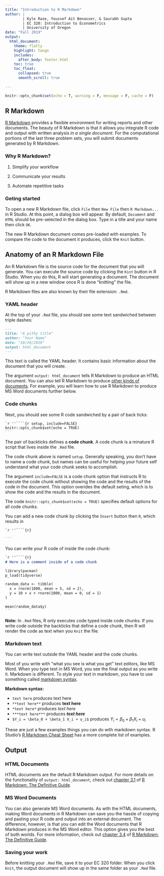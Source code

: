 ```yaml
---
title: "Introduction to R Markdown"
author: | 
        | Kyle Raze, Youssef Ait Benasser, & Saurabh Gupta
        | EC 320: Introduction to Econometrics
        | University of Oregon
date: "Fall 2019"
output: 
  html_document:
    theme: flatly  
    highlight: tango
    includes:
      after_body: footer.html
    toc: true
    toc_float:
      collapsed: true
      smooth_scroll: true
      
---
```


```r
knitr::opts_chunk$set(echo = T, warning = F, message = F, cache = F)
```

## R Markdown

[R Markdown](https://bookdown.org/yihui/rmarkdown/basics.html) provides a flexible environment for writing reports and other documents. The beauty of R Markdown is that it allows you integrate R code and output with written analysis *in a single document*. For the computational portions of the last three problem sets, you will submit documents generated by R Markdown.

### Why R Markdown?

1. Simplify your workflow

2. Communicate your results

3. Automate repetitive tasks

### Geting started

To open a new R Markdown file, click `File` then `New File` then `R Markdown...` in R Studio. At this point, a dialog box will appear. By default, `Document` and `HTML` should be pre-selected in the dialog box. Type in a title and your name then click `OK`.

The new R Markdown document comes pre-loaded with examples. To compare the code to the document it produces, click the `Knit` button.

## Anatomy of an R Markdown File

An R Markdown file is the source code for the document that you will generate. You can execute the source code by clicking the `Kint` button in R Studio. When you do this, R will start generating a document. The document will show up in a new window once R is done "knitting" the file.

R Markdown files are also known by their file extension: `.Rmd`.

### YAML header

At the top of your `.Rmd` file, you should see some text sandwiched between triple dashes:

````markdown
---
title: "A pithy title"
author: "Your Name"
date: "10/20/2019"
output: html_document
---
````

This text is called the YAML header. It contains basic information about the document that you will create. 

The argument `output: html_document` tells R Markdown to produce an HTML document. You can also tell R Markdown to produce [other kinds of documents](https://bookdown.org/yihui/rmarkdown/output-formats.html). For example, you will learn how to use R Markdown to produce MS Word documents further below. 

### Code chunks

Next, you should see some R code sandwiched by a pair of back ticks:

````markdown
`r ''````{r setup, include=FALSE}
knitr::opts_chunk$set(echo = TRUE)
```
````

The pair of backticks defines a **code chunk**. A code chunk is a minature R script that lives inside the `.Rmd` file.

The code chunk above is named `setup`. Generally speaking, you don't have to name a code chunk, but names can be useful for helping your future self understand what your code chunk seeks to accomplish.

The argument `include=FALSE` is a code chunk option that instructs R to execute the code chunk without showing the code and the results of the code in the document. This option overides the default seting, which is to show the code and the results in the document.

The code `knitr::opts_chunk$set(echo = TRUE)` specifies default options for all code chunks. 

You can add a new code chunk by clicking the `Insert` button then `R`, which results in 

````markdown
`r ''````{r}

```
````

You can write your R code of inside the code chunk:

````markdown
`r ''````{r}
# Here is a comment inside of a code chunk

library(pacman)
p_load(tidyverse)

random_data <- tibble(
  x = rnorm(1000, mean = 5, sd = 2),
  y = 10 + x + rnorm(1000, mean = 0, sd = 1)
)

mean(random_data$y)
```
````

**Note:** In `.Rmd` files, R only executes code typed inside code chunks. If you write code outside the backticks that define a code chunk, then R will render the code as text when you `Knit` the file.

### Markdown text

You can write text outside the YAML header and the code chunks.

Most of you write with "what you see is what you get" text editors, like MS Word. When you type text in MS Word, you see the final output as you write it. Markdown is different. To style your text in markdown, you have to use something called [markdown syntax](https://bookdown.org/yihui/rmarkdown/markdown-syntax.html).

**Markdown syntax:**

- `text here` produces text here
- `**text here**` produces **text here**
- `*text here*` produces *text here*
- `***text here***` produces ***text here***
- `$Y_i = \beta_0 + \beta_1 X_i + u_i$` produces $Y_i = \beta_0 + \beta_1 X_i + u_i$

These are just a few examples things you can do with markdown syntax. R Studio's [R Markdown Cheat Sheet](https://github.com/rstudio/cheatsheets/raw/master/rmarkdown-2.0.pdf) has a more complete list of examples.

## Output

### HTML Documents

HTML documents are the default R Markdown output. For more details on the functionality of `output: html_document`, check out [chapter 3.1](https://bookdown.org/yihui/rmarkdown/html-document.html) of [R Markdown: The Definitive Guide](https://bookdown.org/yihui/rmarkdown/).

### MS Word Documents

You can also generate MS Word documents. As with the HTML documents, making Word documents in R Markdown can save you the hassle of copying and pasting your R code and output into an external document. The difference, however, is that you can edit the Word documents that R Markdown produces in the MS Word editor. This option gives you the best of both worlds. For more information, check out [chapter 3.4](https://bookdown.org/yihui/rmarkdown/word-document.html) of [R Markdown: The Definitive Guide](https://bookdown.org/yihui/rmarkdown/).

### Saving your work 

Before knitting your `.Rmd` file, save it to your EC 320 folder. When you click `Knit`, the output document will show up in the same folder as your `.Rmd` file.